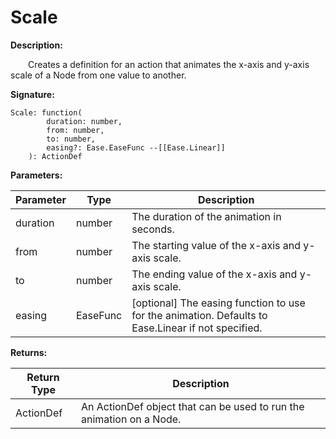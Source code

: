 
# Scale

**Description:**

&emsp;&emsp;Creates a definition for an action that animates the x-axis and y-axis scale of a Node from one value to another.

**Signature:**
```tl
Scale: function(
		duration: number,
		from: number,
		to: number,
		easing?: Ease.EaseFunc --[[Ease.Linear]]
	): ActionDef
```

**Parameters:**

| Parameter | Type | Description |
| --- | --- | --- |
| duration | number | The duration of the animation in seconds. |
| from | number | The starting value of the x-axis and y-axis scale. |
| to | number | The ending value of the x-axis and y-axis scale. |
| easing | EaseFunc | [optional] The easing function to use for the animation. Defaults to Ease.Linear if not specified. |

**Returns:**

| Return Type | Description |
| --- | --- |
| ActionDef | An ActionDef object that can be used to run the animation on a Node. |